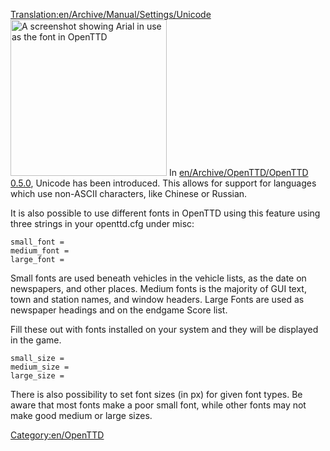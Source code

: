 [[Translation:en/Archive/Manual/Settings/Unicode]]
[[File:en/Archive/Manual/Settings/Arialunicode.png|thumb|right|250px|A screenshot showing Arial in use as the font in OpenTTD]]
In [[en/Archive/OpenTTD/OpenTTD 0.5.0]], Unicode has been introduced. This allows for support for languages which use non-ASCII characters, like Chinese or Russian.

It is also possible to use different fonts in OpenTTD using this feature using three strings in your openttd.cfg under misc:

<pre>small_font =
medium_font =
large_font =</pre>

Small fonts are used beneath vehicles in the vehicle lists, as the date on newspapers, and other places.
Medium fonts is the majority of GUI text, town and station names, and window headers.
Large Fonts are used as newspaper headings and on the endgame Score list.

Fill these out with fonts installed on your system and they will be displayed in the game.

<pre>small_size =
medium_size =
large_size =</pre>

There is also possibility to set font sizes (in px) for given font types.
Be aware that most fonts make a poor small font, while other fonts may not make good medium or large sizes.

[[Category:en/OpenTTD]]